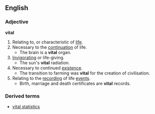 ==English==
===Adjective===
'''vital'''
#Relating to, or characteristic of [[life]].
#Necessary to the [[continuation]] of life.
#* The brain is a '''vital''' organ.
#[[Invigorating]] or life-giving.
#* The sun's '''vital''' radiation.
#Necessary to continued [[existence]].
#* The transition to farming was '''vital''' for the creation of civilisation.
#Relating to the [[record]]ing of life [[event]]s.
#* Birth, marriage and death certificates are '''vital''' records.
===Derived terms===
*[[vital statistics]]